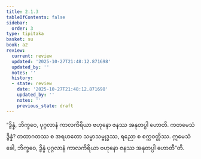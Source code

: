 ```yaml
---
title: 2.1.3
tableOfContents: false
sidebar:
  order: 3
type: tipitaka
basket: su
book: a2
review:
  current: review
  updated: '2025-10-27T21:48:12.871698'
  updated_by: ''
  notes: ''
  history:
  - state: review
    date: '2025-10-27T21:48:12.871698'
    updated_by: ''
    notes: ''
    previous_state: draft
---
```



<ReviewStatus review={frontmatter.review} showDetails={true} />

<HypothesisAnnotation frontmatter={frontmatter} />

<DynamicBreadcrumb />

<Division number="55" book="a2" e="ch" v="15" p="76">

<Paragraph number="131" book="a2">
“ဒွိန္နံ, ဘိက္ခဝေ, ပုဂ္ဂလာနံ ကာလကိရိယာ ဗဟုနော ဇနဿ အနုတပ္ပါ ဟောတိ. ကတမေသံ ဒွိန္နံ? တထာဂတဿ စ အရဟတော သမ္မာသမ္ဗုဒ္ဓဿ, ရညော စ စက္ကဝတ္တိဿ. ဣမေသံ ခေါ, ဘိက္ခဝေ, ဒွိန္နံ ပုဂ္ဂလာနံ ကာလကိရိယာ ဗဟုနော ဇနဿ အနုတပ္ပါ ဟောတီ”တိ.
</Paragraph>
</Division>